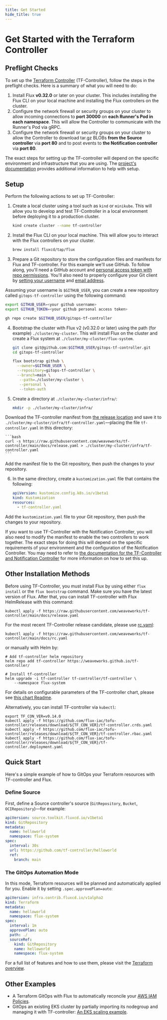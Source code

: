 ```yaml
---
title: Get Started
hide_title: true
---
```


# Get Started with the Terraform Controller

## Preflight Checks

To set up the [Terraform Controller](https://github.com/flux-iac/tofu-controller) (TF-Controller), follow the steps in the preflight checks. Here is a summary of what you will need to do:

  1. Install Flux **v0.32.0** or later on your cluster. This includes installing the Flux CLI on your local machine and installing the Flux controllers on the cluster.
  2. Configure the network firewall or security groups on your cluster to allow incoming connections to **port 30000** on **each Runner's Pod in each namespace**.
     This will allow the Controller to communicate with the Runner's Pod via gRPC.
  3. Configure the network firewall or security groups on your cluster to allow the Controller to download tar.gz BLOBs **from the Source controller** via **port 80** and
     to post events to **the Notification controller** via **port 80**.

The exact steps for setting up the TF-controller will depend on the specific environment
and infrastructure that you are using. The [project's documentation](https://weaveworks.github.io/tf-controller/) provides additional information to help with setup.

## Setup

Perform the following actions to set up TF-Controller:

1. Create a local cluster using a tool such as `kind` or `minikube`. This will allow you to develop and test TF-Controller in a local environment before deploying it to a production cluster.
   ```bash
   kind create cluster --name tf-controller
   ```

2. Install the Flux CLI on your local machine. This will allow you to interact with the Flux controllers on your cluster.
   ```bash
   brew install fluxcd/tap/flux
   ```

3. Prepare a Git repository to store the configuration files and manifests for Flux and TF-controller. For this example we'll use GitHub. To follow along, you'll need a GitHub account and [personal access token with repo permissions](https://docs.github.com/en/authentication/keeping-your-account-and-data-secure/managing-your-personal-access-tokens). You'll also need to properly configure your Git client by [setting your username](https://docs.github.com/en/get-started/getting-started-with-git/setting-your-username-in-git#setting-your-git-username-for-every-repository-on-your-computer) and [email address](https://docs.github.com/en/account-and-profile/setting-up-and-managing-your-personal-account-on-github/managing-email-preferences/setting-your-commit-email-address#setting-your-email-address-for-every-repository-on-your-computer). 

Assuming your username is `$GITHUB_USER`, you can create a new repository called `gitops-tf-controller` using the following command:
   ```bash
   export GITHUB_USER=<your github username>
   export GITHUB_TOKEN=<your github personal access token>

   gh repo create $GITHUB_USER/gitops-tf-controller
   ```

4. Bootstrap the cluster with Flux v2 (v0.32.0 or later) using the path (for example) `./cluster/my-cluster`. This will install Flux on the cluster and create a Flux system at `./cluster/my-cluster/flux-system`.
   ```bash
   git clone git@github.com:$GITHUB_USER/gitops-tf-controller.git
   cd gitops-tf-controller

   flux bootstrap github \
     --owner=$GITHUB_USER \
     --repository=gitops-tf-controller \
     --branch=main \
      --path=./cluster/my-cluster \
      --personal \
      --token-auth
    ```

5. Create a directory at `./cluster/my-cluster/infra/`:

    ```bash
    mkdir -p ./cluster/my-cluster/infra/
    ```

Download the TF-controller manifest from [the release location](https://raw.githubusercontent.com/weaveworks/tf-controller/main/docs/release.yaml)
    and save it to `./cluster/my-cluster/infra/tf-controller.yaml`—placing the file `tf-controller.yaml` in this directory:

    ```bash
    curl -s https://raw.githubusercontent.com/weaveworks/tf-controller/main/docs/release.yaml > ./cluster/my-cluster/infra/tf-controller.yaml
    ```
Add the manifest file to the Git repository, then push the changes to your repository.

6. In the same directory, create a `kustomization.yaml` file that contains the following:
    ```yaml
    apiVersion: kustomize.config.k8s.io/v1beta1
    kind: Kustomization
    resources:
      - tf-controller.yaml
    ```
Add the `kustomization.yaml` file to your Git repository, then push the changes to your repository.

If you want to use TF-Controller with the Notification Controller,
you will also need to modify the manifest to enable the two controllers to work together.
The exact steps for doing this will depend on the specific requirements of your environment and the configuration of the Notification Controller.
You may need to refer to [the documentation for the TF-Controller and Notification Controller](https://fluxcd.io/flux/cheatsheets/bootstrap/#enable-notifications-for-third-party-controllers) for more information on how to set this up.

## Other Installation Methods

Before using TF-Controller, you must install Flux by using either `flux install` or the `flux bootstrap` command.
Make sure you have the latest version of Flux. After that, you can install TF-controller with Flux HelmRelease with this command:

```shell
kubectl apply -f https://raw.githubusercontent.com/weaveworks/tf-controller/main/docs/release.yaml
```

For the most recent TF-Controller release candidate, please use [rc.yaml](https://raw.githubusercontent.com/weaveworks/tf-controller/main/docs/rc.yaml):

```shell
kubectl apply -f https://raw.githubusercontent.com/weaveworks/tf-controller/main/docs/rc.yaml
```

or manually with Helm by:

```shell
# Add tf-controller helm repository
helm repo add tf-controller https://weaveworks.github.io/tf-controller/

# Install tf-controller
helm upgrade -i tf-controller tf-controller/tf-controller \
    --namespace flux-system
```

For details on configurable parameters of the TF-controller chart,
please see [this chart Readme](https://github.com/flux-iac/tofu-controller/tree/main/charts/tf-controller#tf-controller-for-flux).

Alternatively, you can install TF-controller via `kubectl`:

```shell
export TF_CON_VER=v0.14.0
kubectl apply -f https://github.com/flux-iac/tofu-controller/releases/download/${TF_CON_VER}/tf-controller.crds.yaml
kubectl apply -f https://github.com/flux-iac/tofu-controller/releases/download/${TF_CON_VER}/tf-controller.rbac.yaml
kubectl apply -f https://github.com/flux-iac/tofu-controller/releases/download/${TF_CON_VER}/tf-controller.deployment.yaml
```

## Quick Start

Here's a simple example of how to GitOps your Terraform resources with TF-controller and Flux.

### Define Source

First, define a Source controller's source (`GitRepository`, `Bucket`, `OCIRepository`)—for example:

```yaml
apiVersion: source.toolkit.fluxcd.io/v1beta1
kind: GitRepository
metadata:
  name: helloworld
  namespace: flux-system
spec:
  interval: 30s
  url: https://github.com/tf-controller/helloworld
  ref:
    branch: main
```

### The GitOps Automation Mode

In this mode, Terraform resources will be planned and automatically applied for you. Enable it by setting `.spec.approvePlan=auto`: 

```yaml
apiVersion: infra.contrib.fluxcd.io/v1alpha2
kind: Terraform
metadata:
  name: helloworld
  namespace: flux-system
spec:
  interval: 1m
  approvePlan: auto
  path: ./
  sourceRef:
    kind: GitRepository
    name: helloworld
    namespace: flux-system
```

For a full list of features and how to use them, please visit the [Terraform overview](../terraform-intro).

## Other Examples
  * A Terraform GitOps with Flux to automatically reconcile your [AWS IAM Policies](https://github.com/tf-controller/aws-iam-policies).
  * GitOps an existing EKS cluster by partially importing its nodegroup and managing it with TF-controller: [An EKS scaling example](https://github.com/tf-controller/eks-scaling).
